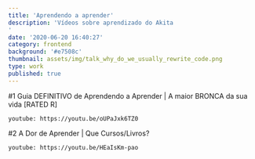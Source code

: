 ```yaml
---
title: 'Aprendendo a aprender'
description: 'Vídeos sobre aprendizado do Akita
'
date: '2020-06-20 16:40:27'
category: frontend
background: '#e7508c'
thumbnail: assets/img/talk_why_do_we_usually_rewrite_code.png
type: work
published: true
---
```


#1 Guia DEFINITIVO de Aprendendo a Aprender | A maior BRONCA da sua vida [RATED R]

`youtube: https://youtu.be/oUPaJxk6TZ0`

#2 A Dor de Aprender | Que Cursos/Livros?

`youtube: https://youtu.be/HEaIsKm-pao`

